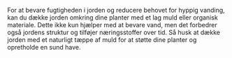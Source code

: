 For at bevare fugtigheden i jorden og reducere behovet for hyppig vanding, kan du dække jorden omkring dine planter med et lag muld eller organisk materiale. Dette ikke kun hjælper med at bevare vand, men det forbedrer også jordens struktur og tilføjer næringsstoffer over tid. Så husk at dække jorden med et naturligt tæppe af muld for at støtte dine planter og opretholde en sund have.
